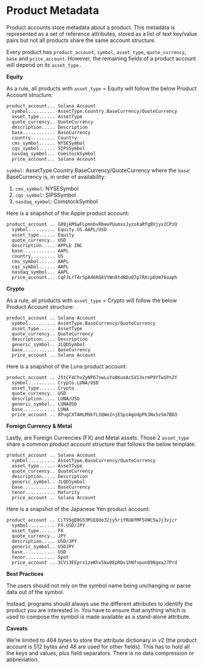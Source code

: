 # Product Metadata

Product accounts store metadata about a product. This metadata is represented as a set of reference attributes, stored as a list of text key/value pairs but not all products share the same account structure.

Every product has `product_account`, `symbol`, `asset_type`, `quote_currency`, `base` and `price_account`. However, the remaining fields of a product account will depend on its `asset_type.`

**Equity**

As a rule, all products with `asset_type` = Equity will follow the below Product Account structure:

```
product_account... Solana Account
  symbol.......... AssetType.Country.BaseCurrency/QuoteCurrency
  asset_type...... AssetType
  quote_currency.. QuoteCurrency
  description..... Description
  base............ BaseCurrency
  country......... Country
  cms_symbol...... NYSESymbol
  cqs_symbol...... SIPSSymbol
  nasdaq_symbol... ComstockSymbol
  price_account... Solana Account
```

`symbol`: AssetType.Country.BaseCurrency/QuoteCurrency where the `base`: BaseCurrency is, in order of availability:&#x20;

1. `cms_symbol`: NYSESymbol&#x20;
2. `cqs_symbol`: SIPSSymbol
3. `nasdaq_symbol`: ComstockSymbol

Here is a snapshot of the Apple product account:

```
product_account .. G89jkM5wFLpmnbvRbeePUumxsJyzoXaRfgBVjyx2CPzQ
  symbol.......... Equity.US.AAPL/USD
  asset_type...... Equity
  quote_currency.. USD
  description..... APPLE INC
  base............ AAPL
  country......... US
  cms_symbol...... AAPL
  cqs_symbol...... AAPL
  nasdaq_symbol... AAPL
  price_account... CqFJLrT4rSpA46RQkVYWn8tdBDuQ7p7RXcp6Um76oaph
```

**Crypto**

As a rule, all products with `asset_type` = Crypto will follow the below Product Account structure:

```
product_account .. Solana Account
  symbol.......... AssetType.BaseCurrency/QuoteCurrency
  asset_type...... AssetType
  quote_currency.. QuoteCurrency
  description..... Description
  generic_symbol.. JLQDSymbol
  base............ BaseCurrency
  price_account .. Solana Account
```

Here is a snapshot of the Luna product account:

```
product_account .. 25tCF4ChvZyNP67xwLuYoAKuoAcSV13xrmP9YTwSPnZY
  symbol.......... Crypto.LUNA/USD
  asset_type...... Crypto
  quote_currency.. USD
  description..... LUNA/USD
  generic_symbol.. LUNAUSD
  base............ LUNA
  price_account .. 8PugCXTAHLM9kfLSQWe2njE5pzAgUdpPk3Nx5zSm7BD3
```

**Foreign Currency & Metal**

Lastly, are Foreign Currencies (FX) and Metal assets. Those 2 `asset_type` share a common product account structure that follows the below template:

```
product_account .. Solana Account
  symbol.......... AssetType.BaseCurrency/QuoteCurrency
  asset_type...... AssetType
  quote_currency.. QuoteCurrency
  description..... Description
  generic_symbol.. JLQDSymbol
  base............ BaseCurrency
  tenor........... Maturity
  price_account .. Solana Account
```

Here is a snapshot of the Japanese Yen product account:

```
product_account .. CiTV5gD8G53M1EQdo32jy5riYRU8fMFSVWC5wJj3vjcr
  symbol.......... FX.USD/JPY
  asset_type...... FX
  quote_currency.. JPY
  description..... USD/JPY
  generic_symbol.. USDJPY
  base............ USD
  tenor........... Spot
  price_account .. 3CVi3EEprs1zeKhv5kw9EpRDv1hNfvpunQ98gex27Prd
```

**Best Practices**

The users should not rely on the symbol name being unchanging or parse data out of the symbol.

Instead, programs should always use the different attributes to identify the product you are interested in. You have to ensure that anything which is used to compose the symbol is made available as a stand-alone attribute.

**Caveats**

We’re limited to 464 bytes to store the attribute dictionary in v2 (the product account is 512 bytes and 48 are used for other fields). This has to hold all the keys and values, plus field separators. There is no data compression or abbreviation.
